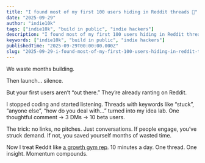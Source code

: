 ```yaml
---
title: "I found most of my first 100 users hiding in Reddit threads 🤯"
date: "2025-09-29"
author: "indie10k"
tags: ["indie10k", "build in public", "indie hackers"]
description: "I found most of my first 100 users hiding in Reddit threads 🤯"
keywords: ["indie10k", "build in public", "indie hackers"]
publishedTime: "2025-09-29T00:00:00.000Z"
slug: "2025-09-29-i-found-most-of-my-first-100-users-hiding-in-reddit-threads-7c116895f2"
---
```


We waste months building.

Then launch… silence.

But your first users aren’t “out there.” They’re already ranting on Reddit.

I stopped coding and started listening. Threads with keywords like “stuck”, “anyone else”, “how do you deal with…” turned into my idea lab. One thoughtful comment → 3 DMs → 10 beta users.

The trick: no links, no pitches. Just conversations. If people engage, you’ve struck demand. If not, you saved yourself months of wasted time.

Now I treat Reddit like [a growth gym rep](https://indie10k.com/reps/reddit-first-code-later-b16294b3-e26d-4edc-916d-cade5fb718cf?utm_source=indiehackers). 10 minutes a day. One thread. One insight. Momentum compounds.